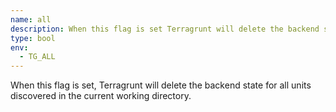 ```yaml
---
name: all
description: When this flag is set Terragrunt will delete the backend state for all units discovered in the current working directory.
type: bool
env:
  - TG_ALL
---
```


When this flag is set, Terragrunt will delete the backend state for all units discovered in the current working directory.
